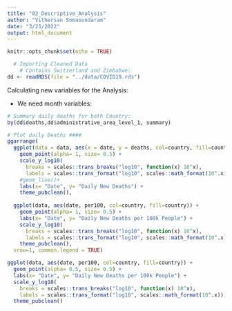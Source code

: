 ```yaml
---
title: "02_Descriptive_Analysis"
author: "Vithersan Somasundaram"
date: "3/23/2022"
output: html_document
---
```


```r
knitr::opts_chunk$set(echo = TRUE)
```

```r
  # Importing Cleaned Data
    # Contains Switzerland and Zimbabwe:
dd <- readRDS(file = "../data/COVID19.rds")
```

Calculating new variables for the Analysis:

* We need month variables:
```r

# Summary daily deaths for both Country:
by(dd$deaths,dd$administrative_area_level_1, summary)

```
```r
# Plot daily Deaths ####
ggarrange(
  ggplot(data = data, aes(x = date, y = deaths, col=country, fill=country)) +
    geom_point(alpha= 1, size= 0.5) +
    scale_y_log10(
      breaks = scales::trans_breaks("log10", function(x) 10^x),
      labels = scales::trans_format("log10", scales::math_format(10^.x)))+
    #geom_line()+
    labs(x= "Date", y= "Daily New Deaths") +
    theme_pubclean(), 
  
  ggplot(data, aes(date, per100, col=country, fill=country)) +
    geom_point(alpha= 1, size= 0.5) +  
    labs(x= "Date", y= "Daily New Deaths per 100k People") + 
    scale_y_log10(
      breaks = scales::trans_breaks("log10", function(x) 10^x),
      labels = scales::trans_format("log10", scales::math_format(10^.x))) +
    theme_pubclean(),
  nrow=1, common.legend = TRUE)

ggplot(data, aes(date, per100, col=country, fill=country)) +
  geom_point(alpha= 0.5, size= 0.5) +  
  labs(x= "Date", y= "Daily New Deaths per 100k People") + 
  scale_y_log10(
    breaks = scales::trans_breaks("log10", function(x) 10^x),
    labels = scales::trans_format("log10", scales::math_format(10^.x))) +
  theme_pubclean()
```

